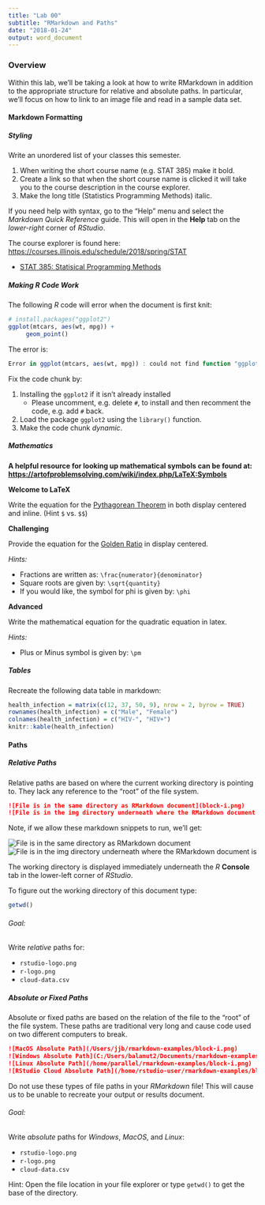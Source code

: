 ```yaml
---
title: "Lab 00"
subtitle: "RMarkdown and Paths"
date: "2018-01-24"
output: word_document
---
```


### Overview

Within this lab, we'll be taking a look at how to write RMarkdown in
addition to the appropriate structure for relative and absolute
paths. In particular, we'll focus on how to link
to an image file and read in a sample data set.

#### Markdown Formatting

##### Styling

Write an unordered list of your classes this semester.

1. When writing the short course name (e.g. STAT 385) make it bold. 
1. Create a link so that when the short course name is clicked it 
   will take you to the course description in the course explorer. 
1. Make the long title (Statistics Programming Methods) italic.

If you need help with syntax, go to the "Help" menu and select the 
_Markdown Quick Reference_ guide. This will open in the **Help** tab on
the _lower-right_ corner of _RStudio_.

The course explorer is found here: 
<https://courses.illinois.edu/schedule/2018/spring/STAT>


- [STAT 385: Statisical Programming Methods](https://courses.illinois.edu/schedule/2019/spring/STAT/385)

##### Making _R_ Code Work

The following _R_ code will error when the document is first knit:

```r
# install.packages("ggplot2")
ggplot(mtcars, aes(wt, mpg)) +
     geom_point()
```

The error is:

```r
Error in ggplot(mtcars, aes(wt, mpg)) : could not find function "ggplot"
```

Fix the code chunk by:

1. Installing the `ggplot2` if it isn't already installed
    - Please uncomment, e.g. delete `#`, to install and then recomment the code, e.g. add `#` back.
2. Load the package `ggplot2` using the `library()` function.
3. Make the code chunk _dynamic_.

##### Mathematics

**A helpful resource for looking up mathematical symbols can be found at:
<https://artofproblemsolving.com/wiki/index.php/LaTeX:Symbols>**

**Welcome to LaTeX**

Write the equation for the [Pythagorean Theorem](https://en.wikipedia.org/wiki/Pythagorean_theorem)
in both display centered and inline. (Hint `$` vs. `$$`)

**Challenging**

Provide the equation for the [Golden Ratio](https://en.wikipedia.org/wiki/Golden_ratio)
in display centered. 

_Hints:_

- Fractions are written as: `\frac{numerator}{denominator}`
- Square roots are given by: `\sqrt{quantity}`
- If you would like, the symbol for phi is given by: `\phi`


**Advanced**

Write the mathematical equation for the quadratic equation in latex.

_Hints:_

- Plus or Minus symbol is given by: `\pm` 



##### Tables

Recreate the following data table in markdown:

```r
health_infection = matrix(c(12, 37, 50, 9), nrow = 2, byrow = TRUE)
rownames(health_infection) = c("Male", "Female")
colnames(health_infection) = c("HIV-", "HIV+")
knitr::kable(health_infection)
```


#### Paths

##### Relative Paths

Relative paths are based on where the current working directory is pointing to.
They lack any reference to the "root" of the file system.

```md
![File is in the same directory as RMarkdown document](block-i.png)
![File is in the img directory underneath where the RMarkdown document is](img/block-i-subfolder.png)
```

Note, if we allow these markdown snippets to run, we'll get:

![File is in the same directory as RMarkdown document](block-i.png)
![File is in the img directory underneath where the RMarkdown document is](img/block-i-subfolder.png)


The working directory is displayed immediately underneath the _R_ **Console**
tab in the lower-left corner of _RStudio_.

To figure out the working directory of this document type: 

```r
getwd()
```

###### Goal:

Write _relative_ paths for:

- `rstudio-logo.png`
- `r-logo.png`
- `cloud-data.csv`

##### Absolute or Fixed Paths

Absolute or fixed paths are based on the relation of the file to the
"root" of the file system. These paths are traditional very long and 
cause code used on two different computers to break.

```md
![MacOS Absolute Path](/Users/jjb/rmarkdown-examples/block-i.png)
![Windows Absolute Path](C:/Users/balamut2/Documents/rmarkdown-examples/block-i.png)
![Linux Absolute Path](/home/parallel/rmarkdown-examples/block-i.png)
![RStudio Cloud Absolute Path](/home/rstudio-user/rmarkdown-examples/block-i.png)
```

Do not use these types of file paths in your _RMarkdown_ file! This will
cause us to be unable to recreate your output or results document. 

###### Goal:

Write _absolute_ paths for _Windows_, _MacOS_, and _Linux_:

- `rstudio-logo.png`
- `r-logo.png`
- `cloud-data.csv`

Hint: Open the file location in your file explorer or type `getwd()` to get
the base of the directory.

